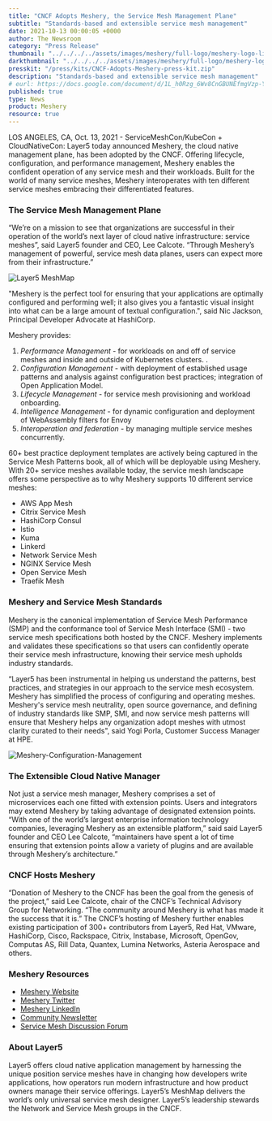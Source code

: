 ```yaml
---
title: "CNCF Adopts Meshery, the Service Mesh Management Plane"
subtitle: "Standards-based and extensible service mesh management"
date: 2021-10-13 00:00:05 +0000
author: The Newsroom
category: "Press Release"
thumbnail: "../../../../assets/images/meshery/full-logo/meshery-logo-light-text-side.svg"
darkthumbnail: "../../../../assets/images/meshery/full-logo/meshery-logo-light-text-side.svg"
presskit: "/press/kits/CNCF-Adopts-Meshery-press-kit.zip"
description: "Standards-based and extensible service mesh management"
# eurl: https://docs.google.com/document/d/1L_h0Rzg_6Wv8CnGBUNEfmgVzp-Yd8Cdu0h_C9zipgc8/edit
published: true
type: News
product: Meshery
resource: true
---
```



<NewsWrapper>

LOS ANGELES, CA, Oct. 13, 2021 - ServiceMeshCon/KubeCon + CloudNativeCon: Layer5 today announced Meshery, the cloud native management plane, has been adopted by the CNCF. Offering lifecycle, configuration, and performance management, <Link to="/cloud-native-management/meshery">Meshery</Link> enables the confident operation of any service mesh and their workloads. Built for the world of many service meshes, Meshery interoperates with ten different service meshes embracing their differentiated features.

<h3>The Service Mesh Management Plane</h3>

“We’re on a mission to see that organizations are successful in their operation of the world’s next layer of cloud native infrastructure: service meshes”, said Layer5 founder and CEO, Lee Calcote. “Through Meshery’s management of powerful, service mesh data planes, users can expect more from their infrastructure.”

<img src={MeshMap} alt="Layer5 MeshMap" />

"Meshery is the perfect tool for ensuring that your applications are optimally configured and performing well; it also gives you a fantastic visual insight into what can be a large amount of textual configuration.", said Nic Jackson, Principal Developer Advocate at HashiCorp.

Meshery provides:

<ol>
  <li>
    <i>Performance Management</i> - for workloads on and off of service meshes and inside and
    outside of Kubernetes clusters. .
  </li>
  <li>
    <i>Configuration Management</i> - with deployment of established usage patterns and analysis
    against configuration best practices; integration of Open Application Model.
  </li>
  <li>
    <i>Lifecycle Management</i> - for service mesh provisioning and workload onboarding.
  </li>
  <li>
    <i>Intelligence Management</i> - for dynamic configuration and deployment of WebAssembly filters
    for Envoy
  </li>
  <li>
    <i>Interoperation and federation</i> - by managing multiple service meshes concurrently.
  </li>
</ol>

60+ best practice deployment templates are actively being captured in the <Link to="/learn/service-mesh-books/service-mesh-patterns">Service Mesh Patterns book</Link>, all of which will be deployable using Meshery. With 20+ service meshes available today, the <Link to="/service-mesh-landscape">service mesh landscape</Link> offers some perspective as to why Meshery supports 10 different service meshes:

<ul>
  <li>AWS App Mesh </li>
  <li>Citrix Service Mesh</li>
  <li>HashiCorp Consul </li>
  <li>Istio </li>
  <li>Kuma</li>
  <li>Linkerd</li>
  <li>Network Service Mesh</li>
  <li>NGINX Service Mesh </li>
  <li>Open Service Mesh </li>
  <li>Traefik Mesh</li>
</ul>

<h3>Meshery and Service Mesh Standards </h3>

Meshery is the canonical implementation of <Link to="/projects/cloud-native-performance">Service Mesh Performance (SMP)</Link> and the conformance tool of <Link to="/projects/service-mesh-interface-conformance">Service Mesh Interface (SMI)</Link> - two service mesh specifications both hosted by the CNCF. Meshery implements and validates these specifications so that users can confidently operate their service mesh infrastructure, knowing their service mesh upholds industry standards.

“Layer5 has been instrumental in helping us understand the patterns, best practices, and strategies in our approach to the service mesh ecosystem. Meshery has simplified the process of configuring and operating meshes. Meshery's service mesh neutrality, open source governance, and defining of industry standards like SMP, SMI, and now service mesh patterns will ensure that Meshery helps any organization adopt meshes with utmost clarity curated to their needs", said Yogi Porla, Customer Success Manager at HPE.

<img src={Management} alt="Meshery-Configuration-Management" />

<h3>The Extensible Cloud Native Manager </h3>

Not just a service mesh manager, Meshery comprises a set of microservices each one fitted with extension points. Users and integrators may extend Meshery by taking advantage of designated extension points. “With one of the world’s largest enterprise information technology companies, leveraging Meshery as an extensible platform,” said said Layer5 founder and CEO Lee Calcote, “maintainers have spent a lot of time ensuring that extension points allow a variety of plugins and are available through Meshery’s architecture.”

<h3>CNCF Hosts Meshery </h3>

“Donation of Meshery to the CNCF has been the goal from the genesis of the project,” said Lee Calcote, chair of the CNCF’s Technical Advisory Group for Networking. “The community around Meshery is what has made it the success that it is.” The CNCF’s hosting of Meshery further enables existing participation of 300+ contributors from Layer5, Red Hat, VMware, HashiCorp, Cisco, Rackspace, Citrix, Instabase, Microsoft, OpenGov, Computas AS, Rill Data, Quantex, Lumina Networks, Asteria Aerospace and others.

<h3>Meshery Resources</h3>
<ul>
  <li>
    <a href="https://meshery.io/">Meshery Website </a>
  </li>
  <li>
    <a href="https://twitter.com/mesheryio">Meshery Twitter </a>
  </li>
  <li>
    <a href="https://www.linkedin.com/showcase/meshery/">Meshery LinkedIn </a>
  </li>
  <li>
    <a href="https://meshery.io/subscribe">Community Newsletter</a>
  </li>
  <li>
    <a href="https://discuss.layer5.io">Service Mesh Discussion Forum</a>
  </li>
</ul>

<h3>About Layer5</h3>
<p>
  Layer5 offers cloud native application management by harnessing the unique position service meshes
  have in changing how developers write applications, how operators run modern infrastructure and
  how product owners manage their service offerings. Layer5’s MeshMap delivers the world’s only
  universal service mesh designer. Layer5’s leadership stewards the Network and Service Mesh groups
  in the CNCF.
</p>

</NewsWrapper>
